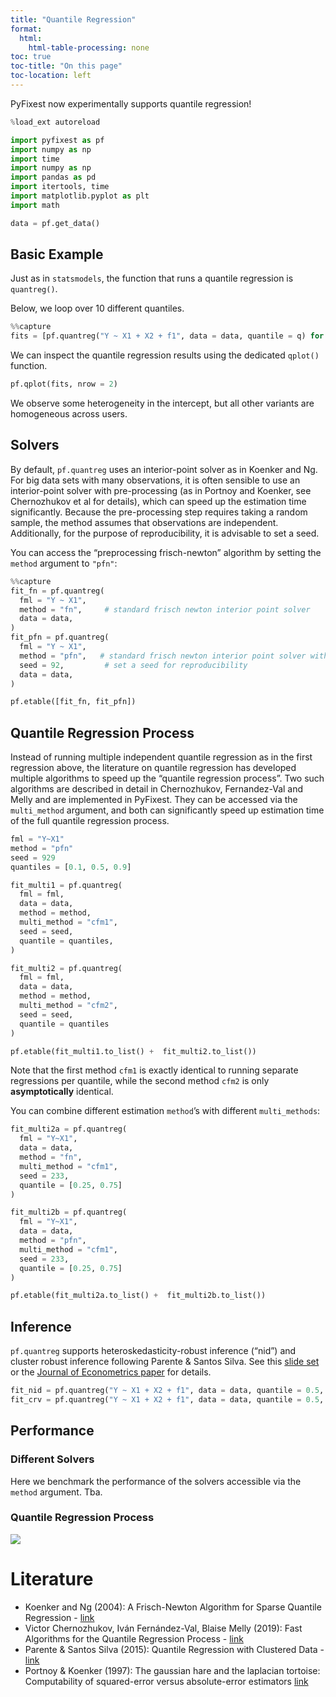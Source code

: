 ```yaml
---
title: "Quantile Regression"
format:
  html:
    html-table-processing: none
toc: true
toc-title: "On this page"
toc-location: left
---
```


PyFixest now experimentally supports quantile regression!

```python
%load_ext autoreload

import pyfixest as pf
import numpy as np
import time
import numpy as np
import pandas as pd
import itertools, time
import matplotlib.pyplot as plt
import math

data = pf.get_data()
```

## Basic Example

Just as in `statsmodels`, the function that runs a quantile regression is `quantreg()`.

Below, we loop over 10 different quantiles.

```python
%%capture
fits = [pf.quantreg("Y ~ X1 + X2 + f1", data = data, quantile = q) for q in np.arange(0.1, 1, 0.1)]
```

We can inspect the quantile regression results using the dedicated `qplot()` function.

```python
pf.qplot(fits, nrow = 2)
```

We observe some heterogeneity in the intercept, but all other variants are homogeneous across users.

## Solvers

By default, `pf.quantreg` uses an interior-point solver as in Koenker and Ng. For big data sets with many observations, it is often sensible to use an interior-point solver with pre-processing (as in Portnoy and Koenker, see Chernozhukov et al for details), which can speed up the estimation time significantly. Because the pre-processing step requires taking a random sample, the method assumes that observations are independent. Additionally, for the purpose of reproducibility, it is advisable to set a seed.

You can access the "preprocessing frisch-newton" algorithm by setting the `method` argument to `"pfn"`:

```python
%%capture
fit_fn = pf.quantreg(
  fml = "Y ~ X1",
  method = "fn",     # standard frisch newton interior point solver
  data = data,
)
fit_pfn = pf.quantreg(
  fml = "Y ~ X1",
  method = "pfn",   # standard frisch newton interior point solver with pre-processing
  seed = 92,         # set a seed for reproducibility
  data = data,
)

pf.etable([fit_fn, fit_pfn])
```

## Quantile Regression Process

Instead of running multiple independent quantile regression as in the first regression above, the literature on quantile regression has developed multiple algorithms to speed up the "quantile regression process". Two such algorithms are described in detail in Chernozhukov, Fernandez-Val and Melly and are implemented in PyFixest. They can be accessed via the `multi_method` argument, and both can significantly speed up estimation time of the full quantile regression process.

```python
fml = "Y~X1"
method = "pfn"
seed = 929
quantiles = [0.1, 0.5, 0.9]

fit_multi1 = pf.quantreg(
  fml = fml,
  data = data,
  method = method,
  multi_method = "cfm1",
  seed = seed,
  quantile = quantiles,
)

fit_multi2 = pf.quantreg(
  fml = fml,
  data = data,
  method = method,
  multi_method = "cfm2",
  seed = seed,
  quantile = quantiles
)

pf.etable(fit_multi1.to_list() +  fit_multi2.to_list())
```

Note that the first method `cfm1` is exactly identical to running separate regressions per quantile, while the second method `cfm2` is only **asymptotically** identical.

You can combine different estimation `method`'s with different `multi_methods`:

```python
fit_multi2a = pf.quantreg(
  fml = "Y~X1",
  data = data,
  method = "fn",
  multi_method = "cfm1",
  seed = 233,
  quantile = [0.25, 0.75]
)

fit_multi2b = pf.quantreg(
  fml = "Y~X1",
  data = data,
  method = "pfn",
  multi_method = "cfm1",
  seed = 233,
  quantile = [0.25, 0.75]
)

pf.etable(fit_multi2a.to_list() +  fit_multi2b.to_list())

```

## Inference

`pf.quantreg` supports heteroskedasticity-robust inference ("nid") and cluster robust inference following
Parente & Santos Silva. See this [slide set](https://www.stata.com/meeting/uk15/abstracts/materials/uk15_santossilva.pdf)
or the [Journal of Econometrics paper](https://repository.essex.ac.uk/8976/1/dp728.pdf) for details.

```python
fit_nid = pf.quantreg("Y ~ X1 + X2 + f1", data = data, quantile = 0.5, vcov = "nid")
fit_crv = pf.quantreg("Y ~ X1 + X2 + f1", data = data, quantile = 0.5, vcov = {"CRV1": "f1"})
```

## Performance

### Different Solvers

Here we benchmark the performance of the solvers accessible via the `method` argument. Tba.

### Quantile Regression Process

![](../benchmarks/quantreg_benchmark.png)

# Literature

- Koenker and Ng (2004): A Frisch-Newton Algorithm for Sparse Quantile Regression - [link](http://www.econ.uiuc.edu/~roger/research/sparse/fn3.pdf)
- Victor Chernozhukov, Iván Fernández-Val, Blaise Melly (2019): Fast Algorithms for the Quantile Regression Process - [link](https://arxiv.org/abs/1909.05782)
- Parente & Santos Silva (2015): Quantile Regression with Clustered Data - [link](https://econpapers.repec.org/article/bpjjecome/v_3a5_3ay_3a2016_3ai_3a1_3ap_3a1-15_3an_3a5.htm)
- Portnoy & Koenker (1997): The gaussian hare and the laplacian tortoise: Computability of squared-error versus absolute-error estimators [link](https://experts.illinois.edu/en/publications/the-gaussian-hare-and-the-laplacian-tortoise-computability-of-squ)
